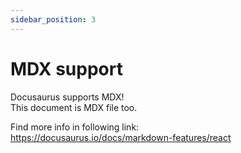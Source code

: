 ```yaml
---
sidebar_position: 3
---
```


# MDX support

Docusaurus supports MDX!  
This document is MDX file too.

Find more info in following link:  
https://docusaurus.io/docs/markdown-features/react